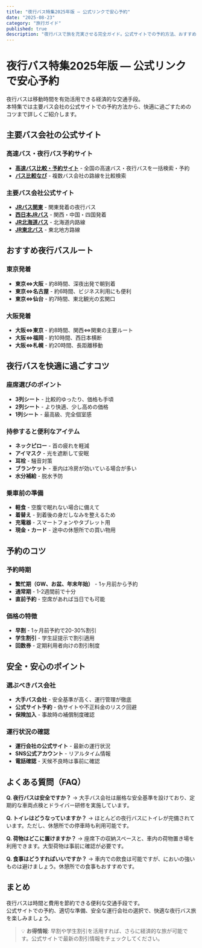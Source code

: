 ```yaml
---
title: "夜行バス特集2025年版 — 公式リンクで安心予約"
date: "2025-08-23"
category: "旅行ガイド"
published: true
description: "夜行バスで旅を充実させる完全ガイド。公式サイトでの予約方法、おすすめルート、快適に過ごすコツをまとめました。"
---
```


# 夜行バス特集2025年版 — 公式リンクで安心予約

夜行バスは移動時間を有効活用できる経済的な交通手段。  
本特集では主要バス会社の公式サイトでの予約方法から、快適に過ごすためのコツまで詳しくご紹介します。

## 主要バス会社の公式サイト

### 高速バス・夜行バス予約サイト
- **[高速バス比較・予約サイト](https://www.highwaybus.com/)** - 全国の高速バス・夜行バスを一括検索・予約
- **[バス比較なび](https://www.bus-navi.com/)** - 複数バス会社の路線を比較検索

### 主要バス会社公式サイト
- **[JRバス関東](https://www.jrbuskanto.co.jp/)** - 関東発着の夜行バス
- **[西日本JRバス](https://www.nishinihonjrbus.co.jp/)** - 関西・中国・四国発着
- **[JR北海道バス](https://www.jrhokkaidobus.com/)** - 北海道内路線
- **[JR東北バス](https://www.jrbustohoku.co.jp/)** - 東北地方路線

## おすすめ夜行バスルート

### 東京発着
- **東京⇔大阪** - 約8時間、深夜出発で朝到着
- **東京⇔名古屋** - 約6時間、ビジネス利用にも便利
- **東京⇔仙台** - 約7時間、東北観光の玄関口

### 大阪発着
- **大阪⇔東京** - 約8時間、関西⇔関東の主要ルート
- **大阪⇔福岡** - 約10時間、西日本横断
- **大阪⇔札幌** - 約20時間、長距離移動

## 夜行バスを快適に過ごすコツ

### 座席選びのポイント
- **3列シート** - 比較的ゆったり、価格も手頃
- **2列シート** - より快適、少し高めの価格
- **1列シート** - 最高級、完全個室感

### 持参すると便利なアイテム
- **ネックピロー** - 首の疲れを軽減
- **アイマスク** - 光を遮断して安眠
- **耳栓** - 騒音対策
- **ブランケット** - 車内は冷房が効いている場合が多い
- **水分補給** - 脱水予防

### 乗車前の準備
- **軽食** - 空腹で眠れない場合に備えて
- **着替え** - 到着後の身だしなみを整えるため
- **充電器** - スマートフォンやタブレット用
- **現金・カード** - 途中の休憩所での買い物用

## 予約のコツ

### 予約時期
- **繁忙期（GW、お盆、年末年始）** - 1ヶ月前から予約
- **通常期** - 1-2週間前で十分
- **直前予約** - 空席があれば当日でも可能

### 価格の特徴
- **早割** - 1ヶ月前予約で20-30%割引
- **学生割引** - 学生証提示で割引適用
- **回数券** - 定期利用者向けの割引制度

## 安全・安心のポイント

### 選ぶべきバス会社
- **大手バス会社** - 安全基準が高く、運行管理が徹底
- **公式サイト予約** - 偽サイトや不正料金のリスク回避
- **保険加入** - 事故時の補償制度確認

### 運行状況の確認
- **運行会社の公式サイト** - 最新の運行状況
- **SNS公式アカウント** - リアルタイム情報
- **電話確認** - 天候不良時は事前に確認

## よくある質問（FAQ）

**Q. 夜行バスは安全ですか？**
→ 大手バス会社は厳格な安全基準を設けており、定期的な車両点検とドライバー研修を実施しています。

**Q. トイレはどうなっていますか？**
→ ほとんどの夜行バスにトイレが完備されています。ただし、休憩所での停車時も利用可能です。

**Q. 荷物はどこに置けますか？**
→ 座席下の収納スペースと、車内の荷物置き場を利用できます。大型荷物は事前に確認が必要です。

**Q. 食事はどうすればいいですか？**
→ 車内での飲食は可能ですが、においの強いものは避けましょう。休憩所での食事もおすすめです。

## まとめ

夜行バスは時間と費用を節約できる便利な交通手段です。  
公式サイトでの予約、適切な準備、安全な運行会社の選択で、快適な夜行バス旅を楽しみましょう。

> 💡 **お得情報**: 早割や学生割引を活用すれば、さらに経済的な旅が可能です。公式サイトで最新の割引情報をチェックしてください。
